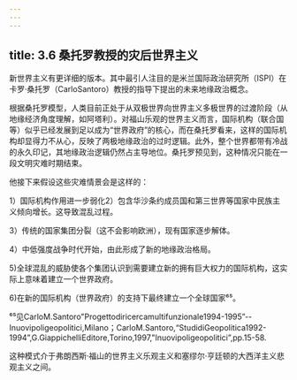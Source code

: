 ```yaml
---
---
---
```

title: 3.6 桑托罗教授的灾后世界主义
---



新世界主义有更详细的版本。其中最引人注目的是米兰国际政治研究所（ISPI）在卡罗·桑托罗（CarloSantoro）教授的指导下提出的未来地缘政治概念。

根据桑托罗模型，人类目前正处于从双极世界向世界主义多极世界的过渡阶段（从地缘经济角度理解，如阿塔利）。对福山乐观的世界主义而言，国际机构（联合国等）似乎已经发展到足以成为“世界政府”的核心，而在桑托罗看来，这样的国际机构却显得力不从心，反映了两极地缘政治的过时逻辑。此外，整个世界都带有冷战的永久印记，其地缘政治逻辑仍然占主导地位。桑托罗预见到，这种情况只能在一段文明灾难时期结束。

他接下来假设这些灾难情景会是这样的：

1）国际机构作用进一步弱化2）包含华沙条约成员国和第三世界等国家中民族主义倾向增长。这导致混乱过程。

3）传统的国家集团分裂（这不会影响欧洲），现有国家逐步解体。

4）中低强度战争时代开始，由此形成了新的地缘政治格局。

5)全球混乱的威胁使各个集团认识到需要建立新的拥有巨大权力的国际机构，这实际上意味着建立一个世界政府。

6)在新的国际机构（世界政府）的支持下最终建立一个全球国家⁶⁵。

⁶⁵见CarloM.Santoro"Progettodiricercamultifunzionale1994-1995”--Inuovipoligeopolitici,Milano；CarloM.Santoro,“StudidiGeopolitica1992-1994”,G.GiappichelliEditore,Torino,1997,"Inuovipoligeopolitici”,pp.15-58.

这种模式介于弗朗西斯·福山的世界主义乐观主义和塞缪尔·亨廷顿的大西洋主义悲观主义之间。